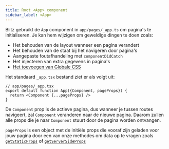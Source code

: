 ```yaml
---
title: Root <App> component
sidebar_label: <App>
---
```


Blitz gebruikt de `App` component in `app/pages/_app.ts` om pagina's te initialiseren. Je kan hem wijzigen om geweldige dingen te doen zoals:

- Het behouden van de layout wanneer een pagina verandert
- Het behouden van de staat bij het navigeren door pagina's
- Aangepaste foutafhandeling met `componentDidCatch`
- Het injecteren van extra gegevens in pagina's 
- [Het toevoegen van Globale CSS](./css)

Het standaard `_app.tsx` bestand ziet er als volgt uit:

```tsx
// app/pages/_app.tsx
export default function App({Component, pageProps}) {
  return <Component {...pageProps} />
}
```

De `Component` prop is de actieve pagina, dus wanneer je tussen routes navigeert, zal `Component` veranderen naar de nieuwe pagina. 
Daarom zullen alle props die je naar `Component` stuurt door de pagina worden ontvangen.

`pageProps` is een object met de initiële props die vooraf zijn geladen voor jouw pagina door een van onze methodes om data op te vragen zoals [`getStaticProps`](./get-static-props) of [`getServerSideProps`](./get-server-side-props)
